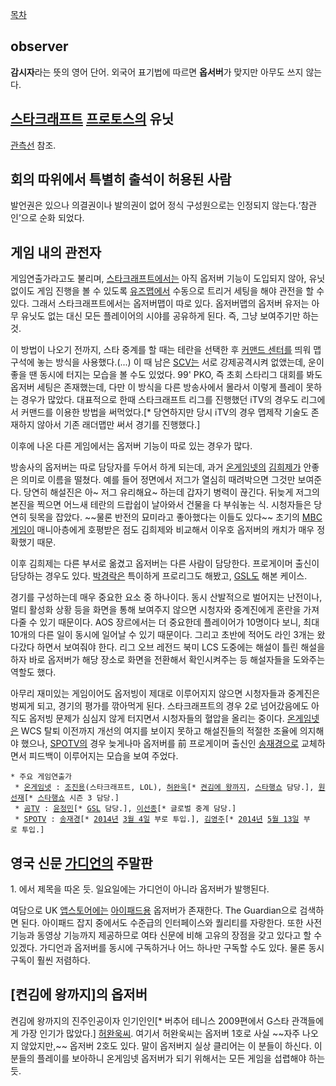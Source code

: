 [[목차]]

== observer ==
'''감시자'''라는 뜻의 영어 단어. 외국어 표기법에 따르면 '''옵서버'''가 맞지만 아무도 쓰지 않는다.
== [[스타크래프트]] [[프로토스]]의 유닛 ==
[[관측선]] 참조.

== 회의 따위에서 특별히 출석이 허용된 사람 ==
발언권은 있으나 의결권이나 발의권이 없어 정식 구성원으로는 인정되지 않는다.‘참관인’으로 순화 되었다.

== 게임 내의 관전자 ==
게임연출가라고도 불리며, [[스타크래프트]]에서는 아직 옵저버 기능이 도입되지 않아, 유닛 없이도 게임 진행을 볼 수 있도록 [[유즈맵]]에서 수동으로 트리거 세팅을 해야 관전을 할 수 있다. 그래서 스타크래프트에서는 옵저버맵이 따로 있다. 옵저버맵의 옵저버 유저는 아무 유닛도 없는 대신 모든 플레이어의 시야를 공유하게 된다. 즉, 그냥 보여주기만 하는 것.

이 방법이 나오기 전까지, 스타 중계를 할 때는 테란을 선택한 후 [[커맨드 센터]]를 띄워 맵 구석에 놓는 방식을 사용했다.(...) 이 때 남은 [[SCV]]는 서로 강제공격시켜 없앴는데, 운이 좋을 땐 동시에 터지는 모습을 볼 수도 있었다. 99' PKO, 즉 초회 스타리그 대회를 봐도 옵저버 세팅은 존재했는데, 다만 이 방식을 다른 방송사에서 몰라서 이렇게 플레이 못하는 경우가 많았다. 대표적으로 한때 스타크래프트 리그를 진행했던 iTV의 경우도 리그에서 커맨드를 이용한 방법을 써먹었다.[* 당연하지만 당시 iTV의 경우 맵제작 기술도 존재하지 않아서 기존 래더맵만 써서 경기를 진행했다.]

이후에 나온 다른 게임에서는 옵저버 기능이 따로 있는 경우가 많다.

방송사의 옵저버는 따로 담당자를 두어서 하게 되는데, 과거 [[온게임넷]]의 [[김희제]]가 안좋은 의미로 이름을 떨쳤다. 예를 들어 정면에서 저그가 열심히 때려박으면 그것만 보여준다. 당연히 해설진은 아~ 저그 유리해요~ 하는데 갑자기 병력이 끊긴다. 뒤늦게 저그의 본진을 찍으면 어느새 테란의 드랍쉽이 날아와서 건물을 다 부숴놓는 식. 시청자들은 당연히 뒷목을 잡았다. ~~물론 반전의 묘미라고 좋아했다는 이들도 있다~~ 초기의 [[MBC게임]]이 매니아층에게 호평받은 점도 김희제와 비교해서 이우호 옵저버의 캐치가 매우 정확했기 때문.

이후 김희제는 다른 부서로 옮겼고 옵저버는 다른 사람이 담당한다. 프로게이머 출신이 담당하는 경우도 있다. [[박경락]]은 특이하게 프로리그도 해봤고, [[GSL]]도 해본 케이스.

경기를 구성하는데 매우 중요한 요소 중 하나이다. 동시 산발적으로 벌어지는 난전이나, 멀티 활성화 상황 등을 화면을 통해 보여주지 않으면 시청자와 중계진에게 혼란을 가져다줄 수 있기 때문이다. AOS 장르에서는 더 중요한데 플레이어가 10명이다 보니, 최대 10개의 다른 일이 동시에 일어날 수 있기 때문이다. 그리고 초반에 적어도 라인 3개는 왔다갔다 하면서 보여줘야 한다. 리그 오브 레전드 북미 LCS 도중에는 해설이 틀린 해설을 하자 바로 옵저버가 해당 장소로 화면을 전환해서 확인시켜주는 등 해설자들을 도와주는 역할도 했다. 

아무리 재미있는 게임이어도 옵저빙이 제대로 이루어지지 않으면 시청자들과 중계진은 벙찌게 되고, 경기의 평가를 깎아먹게 된다. 스타크래프트의 경우 2로 넘어갔음에도 아직도 옵저빙 문제가 심심지 않게 터지면서 시청자들의 혈압을 올리는 중이다. [[온게임넷]]은 WCS 탈퇴 이전까지 개선의 여지를 보이지 못하고 해설진들의 적절한 조율에 의지해야 했으나, [[SPOTV]]의 경우 늦게나마 옵저버를 前 프로게이머 출신인 [[송재경]]으로 교체하면서 피드백이 이루어지는 모습을 보여 주었다.

 * 주요 게임연출가
  * [[온게임넷]] : [[조진용]](스타크래프트, LOL), [[허완욱]][* [[켠김에 왕까지]], [[스타행쇼]] 담당.], [[원선재]][* [[스타행쇼]] 시즌 3 담당.]
  * [[곰TV]] : [[윤정민]][* [[GSL]] 담당.], [[이선종]][* 글로벌 중계 담당.]
  * [[SPOTV]] : [[송재경]][* [[2014년]] [[3월 4일]] 부로 투입.], [[김영주]][* [[2014년]] [[5월 13일]] 부로 투입.]

== 영국 신문 [[가디언]]의 주말판 ==
1. 에서 제목을 따온 듯. 일요일에는 가디언이 아니라 옵저버가 발행된다.

여담으로 UK [[앱스토어]]에는 [[아이패드]]용 옵저버가 존재한다. The Guardian으로 검색하면 된다. 아이패드 잡지 중에서도 수준급의 인터페이스와 퀄리티를 자랑한다. 또한 사전 기능과 동영상 기능까지 제공하므로 여타 신문에 비해 고유의 장점을 갖고 있다고 할 수 있겠다. 가디언과 옵저버를 동시에 구독하거나 어느 하나만 구독할 수도 있다. 물론 동시구독이 훨씬 저렴하다.

== [켠김에 왕까지]의 옵저버 ==
켠김에 왕까지의 진주인공이자 인기인인[* 버추어 테니스 2009편에서 G스타 관객들에게 가장 인기가 많았다.] [[허완욱]]씨.
여기서 허완욱씨는 옵저버 1호로 사실 ~~자주 나오지 않았지만,~~ 옵저버 2호도 있다. 말이 옵저버지 실상 클리어는 이 분들이 하신다. 이 분들의 플레이를 보아하니 온게임넷 옵저버가 되기 위해서는 모든 게임을 섭렵해야 하는 듯.
